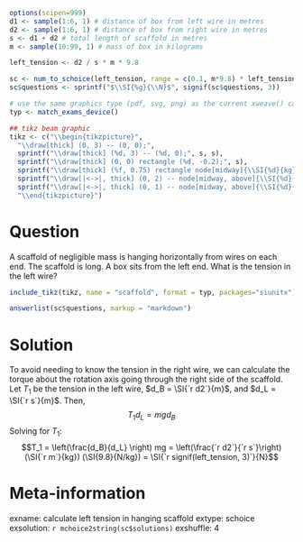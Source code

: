 ```r
options(scipen=999)
d1 <- sample(1:6, 1) # distance of box from left wire in metres
d2 <- sample(1:6, 1) # distance of box from right wire in metres
s <- d1 + d2 # total length of scaffold in metres
m <- sample(10:99, 1) # mass of box in kilograms

left_tension <- d2 / s * m * 9.8

sc <- num_to_schoice(left_tension, range = c(0.1, m*9.8) * left_tension, delta = left_tension/100, format = FALSE)
sc$questions <- sprintf("$\\SI{%g}{\\N}$", signif(sc$questions, 3))

# use the same graphics type (pdf, svg, png) as the current xweave() call
typ <- match_exams_device()

## tikz beam graphic
tikz <- c("\\begin{tikzpicture}",
  "\\draw[thick] (0, 3) -- (0, 0);",
  sprintf("\\draw[thick] (%d, 3) -- (%d, 0);", s, s),
  sprintf("\\draw[thick] (0, 0) rectangle (%d, -0.2);", s),
  sprintf("\\draw[thick] (%f, 0.75) rectangle node[midway]{\\SI{%d}{kg}} (%f, 0);", d1-0.75, m, d1+0.75),
  sprintf("\\draw[|<->|, thick] (0, 2) -- node[midway, above]{\\SI{%d}{m}} (%d, 2);", s, s),
  sprintf("\\draw[|<->|, thick] (0, 1) -- node[midway, above]{\\SI{%d}{m}} (%d, 1);", d1, d1),
  "\\end{tikzpicture}")
```

Question
========
A scaffold of negligible mass is hanging horizontally from wires on each end. The scaffold is \SI{`r s`}{m} long. A \SI{`r m`}{kg} box sits \SI{`r d1`}{m} from the left end. What is the tension in the left wire?

```r
include_tikz(tikz, name = "scaffold", format = typ, packages="siunitx")
```

```r
answerlist(sc$questions, markup = "markdown")
```


Solution
========
To avoid needing to know the tension in the right wire, we can calculate the torque about the rotation axis going through the right side of the scaffold. Let $T_1$ be the tension in the left wire, $d_B = \SI{`r d2`}{m}$, and $d_L = \SI{`r s`}{m}$. Then, 
$$T_1 d_L = mg d_B$$
Solving for $T_1$:
$$T_1 = \left(\frac{d_B}{d_L} \right) mg = \left(\frac{`r d2`}{`r s`}\right) (\SI{`r m`}{kg}) (\SI{9.8}{N/kg}) = \SI{`r signif(left_tension, 3)`}{N}$$


Meta-information
================
exname: calculate left tension in hanging scaffold
extype: schoice
exsolution: `r mchoice2string(sc$solutions)`
exshuffle: 4
